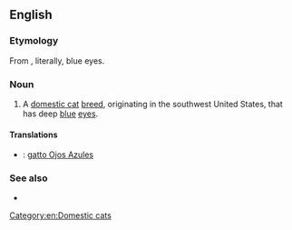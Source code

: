 ==English==

===Etymology===
From {{etyl|es}}, literally, blue eyes.
===Noun===
{{en-noun|head=[[ojo|Ojos]] [[azul|Azules]]|Ojos Azules}}

# A [[domestic cat]] [[breed]], originating in the southwest United States, that has deep [[blue]] [[eye]]s.

====Translations====
{{checktrans-top}}
* {{ttbc|it}}: [[gatto Ojos Azules]]
{{trans-mid}}
{{trans-bottom}}

===See also===
* {{pedia|Ojos Azules}}

[[Category:en:Domestic cats]]